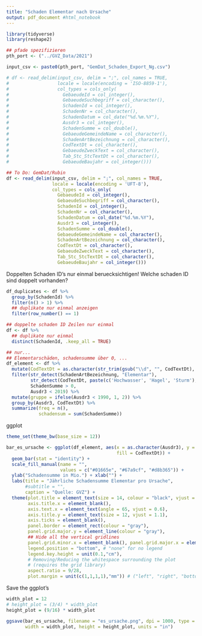 ```yaml
---
title: "Schaden Elementar nach Ursache"
output: pdf_document #html_notebook
---
```


```r
library(tidyverse)
library(reshape2)

## pfade spezifizieren
pth_port <- ("../GVZ_Data/2021")
```

```r
input_csv <- paste0(pth_port, "GemDat_Schaden_Export_Ng.csv")

# df <- read_delim(input_csv, delim = ";", col_names = TRUE,
#                  locale = locale(encoding = 'ISO-8859-1'),
#                  col_types = cols_only(
#                    GebaeudeId = col_integer(),
#                    GebaeudeSuchbegriff = col_character(),
#                    SchadenId = col_integer(),
#                    SchadenNr = col_character(),
#                    SchadenDatum = col_date("%d.%m.%Y"),
#                    Ausdr3 = col_integer(),
#                    SchadenSumme = col_double(),
#                    GebaeudeGemeindeName = col_character(),
#                    SchadenArtBezeichnung = col_character(),
#                    CodTextDt = col_character(),
#                    GebaeudeZweckText = col_character(),
#                    Tab_Stc_StcTextDt = col_character(),
#                    GebaeudeBaujahr = col_integer()))

## To Do: GemDat/Rubin
df <- read_delim(input_csv, delim = ";", col_names = TRUE,
                 locale = locale(encoding = 'UFT-8'),
                 col_types = cols_only(
                   GebaeudeId = col_integer(),
                   GebaeudeSuchbegriff = col_character(),
                   SchadenId = col_integer(),
                   SchadenNr = col_character(),
                   SchadenDatum = col_date("%d.%m.%Y"),
                   Ausdr3 = col_integer(),
                   SchadenSumme = col_double(),
                   GebaeudeGemeindeName = col_character(),
                   SchadenArtBezeichnung = col_character(),
                   CodTextDt = col_character(),
                   GebaeudeZweckText = col_character(),
                   Tab_Stc_StcTextDt = col_character(),
                   GebaeudeBaujahr = col_integer()))
```

Doppelten Schaden ID's nur einmal beruecksichtigen! Welche schaden ID sind doppelt vorhanden?
```r
df_duplicates <- df %>%
  group_by(SchadenId) %>%
  filter(n() > 1) %>%
  ## duplikate nur einmal anzeigen
  filter(row_number() == 1)

## doppelte schaden ID Zeilen nur einmal
df <- df %>%
  ## duplikate nur einmal
  distinct(SchadenId, .keep_all = TRUE)

## nur...
## Elementarschäden, schadensumme über 0, ...
df_element <- df %>% 
  mutate(CodTextDt = as.character(str_trim(gsub("\\d", "", CodTextDt), "left"))) %>% 
  filter(str_detect(SchadenArtBezeichnung, "Elementar"),
         str_detect(CodTextDt, paste(c('Hochwasser', 'Hagel', 'Sturm'), collapse = '|')),
         SchadenSumme > 0, 
         Ausdr3 < 2019) %>%
  mutate(gruppe = ifelse(Ausdr3 < 1990, 1, 2)) %>% 
  group_by(Ausdr3, CodTextDt) %>% 
  summarize(freq = n(),
            schadensum = sum(SchadenSumme))
```

ggplot
```r
theme_set(theme_bw(base_size = 12))

bar_es_ursache <- ggplot(df_element, aes(x = as.character(Ausdr3), y = schadensum/1e6,
                                         fill = CodTextDt)) + 
  geom_bar(stat = "identity") +
  scale_fill_manual(name = "",
                    values = c("#01665e", "#67a9cf", "#d8b365")) +
  ylab("Schadensumme in Mio.") + xlab("") +
  labs(title = "Jährliche Schadensumme Elementar pro Ursache",
       #subtitle = "",
       caption = "Quelle: GVZ") +
  theme(plot.title = element_text(size = 14, colour = "black", vjust = 1, hjust = 0),
        axis.title.x = element_blank(),
        axis.text.x = element_text(angle = 65, vjust = 0.6),
        axis.title.y = element_text(size = 12, vjust = 1.1),
        axis.ticks = element_blank(),
        panel.border = element_rect(colour = "gray"),
        panel.grid.major.y = element_line(colour = "gray"),
        ## Hide all the vertical gridlines
        panel.grid.minor.x = element_blank(), panel.grid.major.x = element_blank(),
        legend.position = "bottom", # "none" for no legend
        legend.key.height = unit(0.1,"cm"),
        # Removing/Reducing the whitespace surrounding the plot
        # (requires the grid library)
        aspect.ratio = 9/28,
        plot.margin = unit(c(1,1,1,1),"mm")) # ("left", "right", "bottom", "top")
```

Save the ggplot's
```r
width_plot = 12
# height_plot = (3/4) * width_plot
height_plot = (9/16) * width_plot

ggsave(bar_es_ursache, filename = "es_ursache.png", dpi = 1000, type = "cairo",
       width = width_plot, height = height_plot, units = "in")
```



